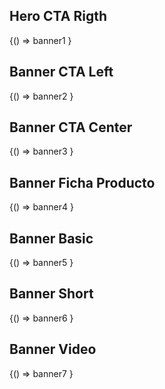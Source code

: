 

<Meta title="Modules/Banners" />

## Hero CTA Rigth
<Canvas>
 <Story name="Primary">
  {() => banner1
  }
 </Story>
</Canvas>


## Banner CTA Left
<Canvas>
 <Story name="Banner CTA Left">
  {() => banner2
  }
 </Story>
</Canvas>


## Banner CTA Center
<Canvas>
 <Story name="Banner CTA Center">
  {() => banner3
  }
 </Story>
</Canvas>


## Banner Ficha Producto
<Canvas>
 <Story name="Banner Ficha Producto">
  {() => banner4
  }
 </Story>
</Canvas>



## Banner Basic
<Canvas>
 <Story name="Banner Basic">
  {() => banner5
  }
 </Story>
</Canvas>


## Banner Short
<Canvas>
 <Story name="Banner Short">
  {() => banner6
  }
 </Story>
</Canvas>



## Banner Video
<Canvas>
 <Story name="Banner Video">
  {() => banner7
  }
 </Story>
 </Canvas>